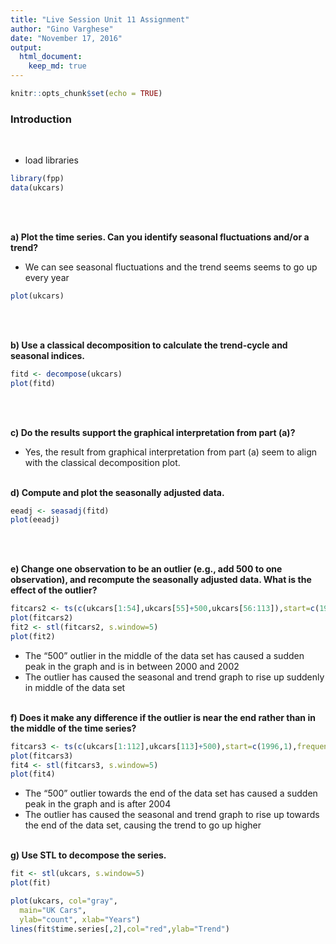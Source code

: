 ```yaml
---
title: "Live Session Unit 11 Assignment"
author: "Gino Varghese"
date: "November 17, 2016"
output: 
  html_document:
    keep_md: true
---
```


```r
knitr::opts_chunk$set(echo = TRUE)
```

### Introduction            
<br>

* load libraries
```r
library(fpp)
data(ukcars)
```
<br>
<br>

**a) Plot the time series. Can you identify seasonal fluctuations and/or a trend?**            

* We can see seasonal fluctuations and the trend seems seems to go up every year

```r
plot(ukcars)
```
<br>
<br>

**b) Use a classical decomposition to calculate the trend-cycle and seasonal indices.**              

```r
fitd <- decompose(ukcars)
plot(fitd)
```
<br>
<br>

**c) Do the results support the graphical interpretation from part (a)?**                 

* Yes, the result from graphical interpretation from part (a) seem to align with the classical decomposition plot.
<br>
<br>


**d) Compute and plot the seasonally adjusted data.**             

```r
eeadj <- seasadj(fitd)
plot(eeadj)
```
<br>
<br>

**e) Change one observation to be an outlier (e.g., add 500 to one observation), and recompute the seasonally adjusted data. What is the effect of the outlier?**               

```r
fitcars2 <- ts(c(ukcars[1:54],ukcars[55]+500,ukcars[56:113]),start=c(1996,1),frequency=12)
plot(fitcars2)
fit2 <- stl(fitcars2, s.window=5)
plot(fit2)
```               
                                
* The "500" outlier in the middle of the data set has caused a sudden peak in the graph and is in between 2000 and 2002        
* The outlier has caused the seasonal and trend graph to rise up suddenly in middle of the data set
<br>
<br>

**f) Does it make any difference if the outlier is near the end rather than in the middle of the time series?**               


```r
fitcars3 <- ts(c(ukcars[1:112],ukcars[113]+500),start=c(1996,1),frequency=12)
plot(fitcars3)
fit4 <- stl(fitcars3, s.window=5)
plot(fit4)
```                                          

* The "500" outlier towards the end of the data set has caused a sudden peak in the graph and is after 2004             
* The outlier has caused the seasonal and trend graph to rise up towards the end of the data set, causing the trend to go up higher
<br>
<br>

**g) Use STL to decompose the series.**                                                       
```r
fit <- stl(ukcars, s.window=5)
plot(fit)

plot(ukcars, col="gray",
  main="UK Cars",
  ylab="count", xlab="Years")
lines(fit$time.series[,2],col="red",ylab="Trend")
```  
<br>






